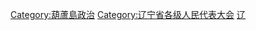 [[Category:葫蘆島政治|Category:葫蘆島政治]]
[[Category:辽宁省各级人民代表大会|Category:辽宁省各级人民代表大会]]
[[Category:设区的市人民代表大会|辽]]
